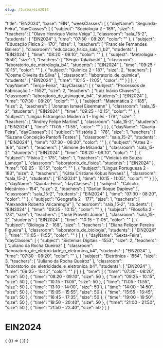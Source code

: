 ```yaml
---
slug: /turma/ein2024
---
```


  "title": "EIN2024",
  "base": "EIN",
  "weekClasses": [
    {
      "dayName": "Segunda-Feira",
      "dayClasses": [
        {
          "subject": "Sociologia 2 - 189",
          "size": 1,
          "teachers": [
            "Olavo Henrique Vieira Veiga"
          ],
          "classroom": "sala_15-2",
          "students": [
            "EIN2024"
          ],
          "time": "07:30 - 08:20",
          "color": ""
        },
        {
          "subject": "Educação Física 2 - 170",
          "size": 1,
          "teachers": [
            "Franciele Fernandes Baliero"
          ],
          "classroom": "educacao_fisica_sala_1_b2",
          "students": [
            "EIN2024"
          ],
          "time": "08:20 - 09:10",
          "color": ""
        },
        {
          "subject": "Metrologia - 1550",
          "size": 1,
          "teachers": [
            "Sérgio Takahashi"
          ],
          "classroom": "laboratorio_de_metrologia_b4",
          "students": [
            "EIN2024"
          ],
          "time": "09:25 - 10:15",
          "color": ""
        },
        {
          "subject": "Química 2 - 187",
          "size": 2,
          "teachers": [
            "Cosme Oliveira da Silva"
          ],
          "classroom": "laboratorio_de_quimica",
          "students": [
            "EIN2024"
          ],
          "time": "10:15 - 11:05",
          "color": ""
        }
      ]
    },
    {
      "dayName": "Terça-Feira",
      "dayClasses": [
        {
          "subject": "Processos de Fabricação 1 - 1552",
          "size": 2,
          "teachers": [
            "Luiz Inácio Chaves"
          ],
          "classroom": "laboratorio_de_usinagem_b4",
          "students": [
            "EIN2024"
          ],
          "time": "07:30 - 08:20",
          "color": ""
        },
        {
          "subject": "Matemática 2 - 185",
          "size": 2,
          "teachers": [
            "Jonatan Ismael Eisermann"
          ],
          "classroom": "sala_15-2",
          "students": [
            "EIN2024"
          ],
          "time": "09:25 - 10:15",
          "color": ""
        },
        {
          "subject": "Lingua Estrangeira Moderna 1 - Inglês - 179",
          "size": 1,
          "teachers": [
            "Andrey Felipe Martins"
          ],
          "classroom": "sala_15-2",
          "students": [
            "EIN2024"
          ],
          "time": "11:05 - 11:55",
          "color": ""
        }
      ]
    },
    {
      "dayName": "Quarta-Feira",
      "dayClasses": [
        {
          "subject": "História 2 - 178",
          "size": 1,
          "teachers": [
            "Suzane Conceição Pantolfi Tostes"
          ],
          "classroom": "sala_15-2",
          "students": [
            "EIN2024"
          ],
          "time": "07:30 - 08:20",
          "color": ""
        },
        {
          "subject": "Artes 2 - 166",
          "size": 1,
          "teachers": [
            "Simone de Miranda"
          ],
          "classroom": "sala_15-2",
          "students": [
            "EIN2024"
          ],
          "time": "08:20 - 09:10",
          "color": ""
        },
        {
          "subject": "Física 2 - 175",
          "size": 1,
          "teachers": [
            "Vinicius de Souza Lamego"
          ],
          "classroom": "laboratorio_de_fisica",
          "students": [
            "EIN2024"
          ],
          "time": "09:25 - 10:15",
          "color": ""
        },
        {
          "subject": "Lingua Portuguesa 2 - 183",
          "size": 2,
          "teachers": [
            "Kátia Cristiane Kobus Novaes"
          ],
          "classroom": "sala_15-2",
          "students": [
            "EIN2024"
          ],
          "time": "10:15 - 11:05",
          "color": ""
        }
      ]
    },
    {
      "dayName": "Quinta-Feira",
      "dayClasses": [
        {
          "subject": "Cálculo Mecânico - 154",
          "size": 2,
          "teachers": [
            "Darlan Roque Dapieve"
          ],
          "classroom": "sala_15-2",
          "students": [
            "EIN2024"
          ],
          "time": "07:30 - 08:20",
          "color": ""
        },
        {
          "subject": "Geografia 2 - 177",
          "size": 1,
          "teachers": [
            "Alexandre Roberto Valcarenghi"
          ],
          "classroom": "sala_15-2",
          "students": [
            "EIN2024"
          ],
          "time": "09:25 - 10:15",
          "color": ""
        },
        {
          "subject": "Filosofia 2 - 173",
          "size": 1,
          "teachers": [
            "José Provetti Júnior"
          ],
          "classroom": "sala_15-2",
          "students": [
            "EIN2024"
          ],
          "time": "10:15 - 11:05",
          "color": ""
        },
        {
          "subject": "Biologia 2 - 168",
          "size": 1,
          "teachers": [
            "Eliana Peliçon Pereira Figueira"
          ],
          "classroom": "laboratorio_de_biologia",
          "students": [
            "EIN2024"
          ],
          "time": "11:05 - 11:55",
          "color": ""
        }
      ]
    },
    {
      "dayName": "Sexta-Feira",
      "dayClasses": [
        {
          "subject": "Sistemas Digitais - 1553",
          "size": 2,
          "teachers": [
            "Juliano da Rocha Queiroz"
          ],
          "classroom": "laboratorio_de_eletricidade_e_eletronica_b4",
          "students": [
            "EIN2024"
          ],
          "time": "07:30 - 08:20",
          "color": ""
        },
        {
          "subject": "Eletrônica - 1554",
          "size": 3,
          "teachers": [
            "Juliano da Rocha Queiroz"
          ],
          "classroom": "laboratorio_de_eletricidade_e_eletronica_b4",
          "students": [
            "EIN2024"
          ],
          "time": "09:25 - 10:15",
          "color": ""
        }
      ]
    }
  ],
  "time": [
    {
      "time": "07:30 - 08:20",
      "size": 50
    },
    {
      "time": "08:20 - 09:10",
      "size": 50
    },
    {
      "time": "09:25 - 10:15",
      "size": 50
    },
    {
      "time": "10:15 - 11:05",
      "size": 50
    },
    {
      "time": "11:05 - 11:55",
      "size": 50
    },
    {
      "time": "13:10 - 14:00",
      "size": 50
    },
    {
      "time": "14:00 - 14:50",
      "size": 50
    },
    {
      "time": "15:05 - 15:55",
      "size": 50
    },
    {
      "time": "15:55 - 16:45",
      "size": 50
    },
    {
      "time": "16:45 - 17:35",
      "size": 50
    },
    {
      "time": "19:00 - 19:50",
      "size": 50
    },
    {
      "time": "19:50 - 20:40",
      "size": 50
    },
    {
      "time": "21:00 - 21:50",
      "size": 50
    },
    {
      "time": "21:50 - 22:40",
      "size": 50
    }
  ]
}

# EIN2024

<div>
  {
    <BrowserOnly>
      {() => (
        <Grid
          title={data.title}
          weekClasses={data.weekClasses}
          time={data.time}
        />
      )}
    </BrowserOnly>
  }
</div>
